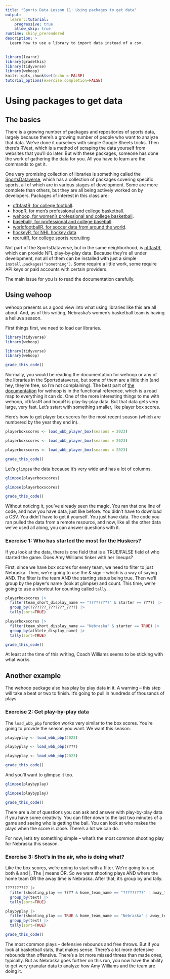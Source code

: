 ```yaml
---
title: "Sports Data Lesson 11: Using packages to get data"
output: 
  learnr::tutorial:
    progressive: true
    allow_skip: true
runtime: shiny_prerendered
description: >
  Learn how to use a library to import data instead of a csv.
---
```


```r
library(learnr)
library(gradethis)
library(tidyverse)
library(wehoop)
knitr::opts_chunk$set(echo = FALSE)
tutorial_options(exercise.completion=FALSE)
```

# Using packages to get data

## The basics

There is a growing number of packages and repositories of sports data, largely because there's a growing number of people who want to analyze that data. We've done it ourselves with simple Google Sheets tricks. Then there's RVest, which is a method of scraping the data yourself from websites that you'll do later. But with these packages, someone has done the work of gathering the data for you. All you have to learn are the commands to get it.

One very promising collection of libraries is something called the [SportsDataverse](https://sportsdataverse.org/), which has a collection of packages covering specific sports, all of which are in various stages of development. Some are more complete than others, but they are all being actively worked on by developers. Packages of interest in this class are: 

* [cfbfastR, for college football](https://saiemgilani.github.io/cfbfastR/).
* [hoopR, for men's professional and college basketball](https://saiemgilani.github.io/hoopR/).
* [wehoop, for women's professional and college basketball](https://saiemgilani.github.io/wehoop/).
* [baseballr, for professional and college baseball](https://billpetti.github.io/baseballr/).
* [worldfootballR, for soccer data from around the world](https://jaseziv.github.io/worldfootballR/).
* [hockeyR, for NHL hockey data](https://hockeyr.netlify.app/)
* [recruitR, for college sports recruiting](https://saiemgilani.github.io/recruitR/)

Not part of the SportsDataverse, but in the same neighborhood, is [nflfastR](https://www.nflfastr.com/), which can provide NFL play-by-play data. 
Because they're all under development, not all of them can be installed with just a simple `install.packages("something")`. Some require a little work, some require API keys or paid accounts with certain providers.  

The main issue for you is to read the documentation carefully. 

## Using wehoop

wehoop presents us a good view into what using libraries like this are all about. And, as of this writing, Nebraska's women's basketball team is having a helluva season. 

First things first, we need to load our libraries.  

```r
library(tidyverse)
library(wehoop)
```
```r
library(tidyverse)
library(wehoop)
```
```r
grade_this_code()
```

Normally, you would be reading the documentation for wehoop or any of the libraries in the Sportsdataverse, but some of them are a little thin (and hey, they're free, so I'm not complaining). The best part of [the documentation](https://wehoop.sportsdataverse.org/index.html) for wehoop is in the functional reference, which is a road map to everything it can do. One of the more interesting things to me with wehoop, cfbfastR and hoopR is play-by-play data. But that data gets very large, very fast. Let's sstart with something smaller, like player box scores. 

Here's how to get player box scores for the most recent season (which are numbered by the year they end in). 

```r
playerboxscores <- load_wbb_player_box(seasons = 2023)
```
```r
playerboxscores <- load_wbb_player_box(seasons = 2023)
```
```r
playerboxscores <- load_wbb_player_box(seasons = 2023)
```
```r
grade_this_code()
```

Let's `glimpse` the data because it's very wide and has a lot of columns. 

```r
glimpse(playerboxscores)
```
```r
glimpse(playerboxscores)
```
```r
grade_this_code()
```

Without noticing it, you've already seen the magic. You ran that one line of code, and now you have data, just like before. You didn't have to download a CSV. You didn't have to get it yourself. You just have data. The code you ran pulled the data from a remote resource, and now, like all the other data we've used all along, you can answer questions with it. 

### Exercise 1: Who has started the most for the Huskers?

If you look at the data, there is one field that is a TRUE/FALSE field of who started the game. Does Amy Williams tinker with her lineups?

First, since we have box scores for every team, we need to filter to just Nebraska. Then, we're going to use the & sign -- which is a way of saying AND. The filter is the team AND the starting status being true. Then we'll group by the player's name (look at glimpse) and count. This time, we're going to use a shortcut for counting called `tally`. 

```r
playerboxscores |> 
  filter(team_short_display_name == "?????????" & starter == ????) |> 
  group_by(???????_???????_????) |> 
  tally(sort=TRUE) 
```
```r
playerboxscores |> 
  filter(team_short_display_name == "Nebraska" & starter == TRUE) |> 
  group_by(athlete_display_name) |> 
  tally(sort=TRUE) 
```
```r
grade_this_code()
```

At least at the time of this writing, Coach Williams seems to be sticking with what works. 

## Another example

The wehoop package also has play by play data in it. A warning -- this step will take a beat or two to finish. It's going to pull in hundreds of thousands of plays. 

### Exercise 2: Get play-by-play data

The `load_wbb_pbp` function works very similar to the box scores. You're going to provide the season you want. We want this season.

```r
playbyplay <- load_wbb_pbp(2023)
```
```r
playbyplay <- load_wbb_pbp(????)
```
```r
playbyplay <- load_wbb_pbp(2023)
```
```r
grade_this_code()
```

And you'll want to glimpse it too. 

```r
glimpse(playbyplay)
```
```r
glimpse(playbyplay)
```
```r
grade_this_code()
```

There are a *lot* of questions you can ask and answer with play-by-play data if you have some creativity. You can filter down to the last two minutes of a game and seeing who is getting the ball. You can look at who makes the plays when the score is close. There's a lot we can do.

For now, let's try something simple -- what's the most common shooting play for Nebraska this season.

### Exercise 3: Shot's in the air, who is doing what?

Like the box scores, we're going to start with a filter. We're going to use both & and |. The | means OR. So we want shooting plays AND where the home team OR the away time is Nebraska. After that, it's group by and tally. 

```r
?????????? |> 
  filter(shooting_play == ???? & home_team_name == "?????????" | away_team_name == "????????") |> 
  group_by(text) |> 
  tally(sort=TRUE)
```
```r
playbyplay |> 
  filter(shooting_play == TRUE & home_team_name == "Nebraska" | away_team_name == "Nebraska") |> 
  group_by(text) |> 
  tally(sort=TRUE)
```
```r
grade_this_code()
```

The most common plays -- defensive rebounds and free throws. But if you look at basketball stats, that makes sense. There's a lot more defensive rebounds than offensive. There's a lot more missed threes than made ones, typically. But as Nebraska goes further on this run, you now have the ability to get very granular data to analyze how Amy Williams and the team are doing it. 
